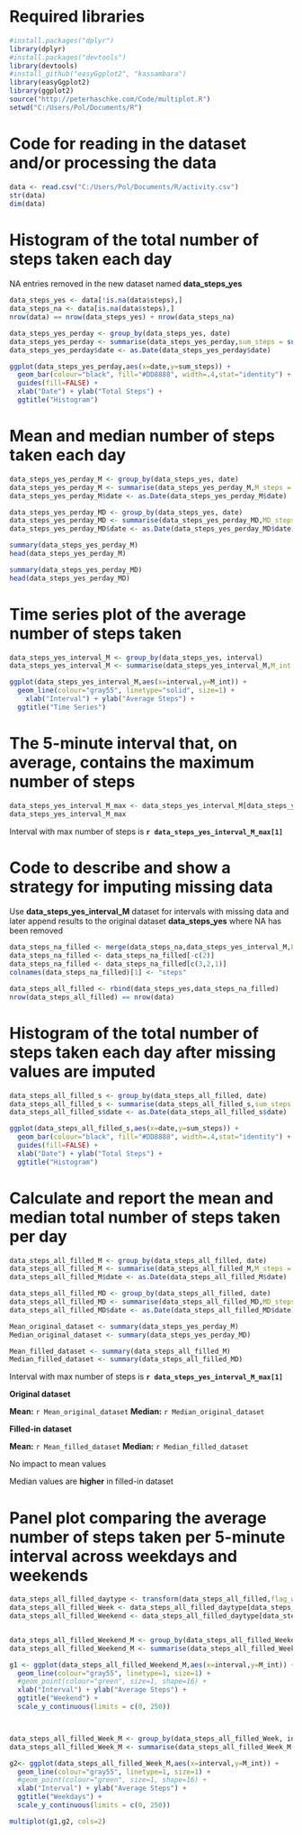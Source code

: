 # Required libraries

```r
#install.packages("dplyr")
library(dplyr)
#install.packages("devtools")
library(devtools)
#install_github("easyGgplot2", "kassambara")
library(easyGgplot2)
library(ggplot2)
source("http://peterhaschke.com/Code/multiplot.R")
setwd("C:/Users/Pol/Documents/R")
```

# Code for reading in the dataset and/or processing the data

```r
data <- read.csv("C:/Users/Pol/Documents/R/activity.csv")
str(data)
dim(data)
```


# Histogram of the total number of steps taken each day

NA entries removed in the new dataset named **data_steps_yes** 

```r
data_steps_yes <- data[!is.na(data$steps),]
data_steps_na <- data[is.na(data$steps),]
nrow(data) == nrow(data_steps_yes) + nrow(data_steps_na)

data_steps_yes_perday <- group_by(data_steps_yes, date)
data_steps_yes_perday <- summarise(data_steps_yes_perday,sum_steps = sum(steps))
data_steps_yes_perday$date <- as.Date(data_steps_yes_perday$date)

ggplot(data_steps_yes_perday,aes(x=date,y=sum_steps)) + 
  geom_bar(colour="black", fill="#DD8888", width=.4,stat="identity") +
  guides(fill=FALSE) +
  xlab("Date") + ylab("Total Steps") +
  ggtitle("Histogram")
```  
  

# Mean and median number of steps taken each day

```r
data_steps_yes_perday_M <- group_by(data_steps_yes, date)
data_steps_yes_perday_M <- summarise(data_steps_yes_perday_M,M_steps = mean(steps))
data_steps_yes_perday_M$date <- as.Date(data_steps_yes_perday_M$date)

data_steps_yes_perday_MD <- group_by(data_steps_yes, date)
data_steps_yes_perday_MD <- summarise(data_steps_yes_perday_MD,MD_steps = median(steps))
data_steps_yes_perday_MD$date <- as.Date(data_steps_yes_perday_MD$date)

summary(data_steps_yes_perday_M)
head(data_steps_yes_perday_M)

summary(data_steps_yes_perday_MD)
head(data_steps_yes_perday_MD)

```  


# Time series plot of the average number of steps taken
```r
data_steps_yes_interval_M <- group_by(data_steps_yes, interval)
data_steps_yes_interval_M <- summarise(data_steps_yes_interval_M,M_int = mean(steps))

ggplot(data_steps_yes_interval_M,aes(x=interval,y=M_int)) + 
  geom_line(colour="gray55", linetype="solid", size=1) + 
    xlab("Interval") + ylab("Average Steps") +
  ggtitle("Time Series") 
```  


# The 5-minute interval that, on average, contains the maximum number of steps

```r
data_steps_yes_interval_M_max <- data_steps_yes_interval_M[data_steps_yes_interval_M$M_int == max(data_steps_yes_interval_M$M_int),]
data_steps_yes_interval_M_max
```
Interval with max number of steps is **`r data_steps_yes_interval_M_max[1]`**



# Code to describe and show a strategy for imputing missing data

Use **data_steps_yes_interval_M** dataset for intervals with missing data and later append results to the  original dataset **data_steps_yes** where NA has been removed 

```r
data_steps_na_filled <- merge(data_steps_na,data_steps_yes_interval_M,by = "interval")
data_steps_na_filled <- data_steps_na_filled[-c(2)]
data_steps_na_filled <- data_steps_na_filled[c(3,2,1)]
colnames(data_steps_na_filled)[1] <- "steps"

data_steps_all_filled <- rbind(data_steps_yes,data_steps_na_filled)
nrow(data_steps_all_filled) == nrow(data)
```




# Histogram of the total number of steps taken each day after missing values are imputed
```r
data_steps_all_filled_s <- group_by(data_steps_all_filled, date)
data_steps_all_filled_s <- summarise(data_steps_all_filled_s,sum_steps = sum(steps))
data_steps_all_filled_s$date <- as.Date(data_steps_all_filled_s$date)

ggplot(data_steps_all_filled_s,aes(x=date,y=sum_steps)) + 
  geom_bar(colour="black", fill="#DD8888", width=.4,stat="identity") +
  guides(fill=FALSE) +
  xlab("Date") + ylab("Total Steps") +
  ggtitle("Histogram")
```



# Calculate and report the mean and median total number of steps taken per day
```r
data_steps_all_filled_M <- group_by(data_steps_all_filled, date)
data_steps_all_filled_M <- summarise(data_steps_all_filled_M,M_steps = mean(steps))
data_steps_all_filled_M$date <- as.Date(data_steps_all_filled_M$date)

data_steps_all_filled_MD <- group_by(data_steps_all_filled, date)
data_steps_all_filled_MD <- summarise(data_steps_all_filled_MD,MD_steps = median(steps))
data_steps_all_filled_MD$date <- as.Date(data_steps_all_filled_MD$date)

Mean_original_dataset <- summary(data_steps_yes_perday_M)
Median_original_dataset <- summary(data_steps_yes_perday_MD)

Mean_filled_dataset <- summary(data_steps_all_filled_M)
Median_filled_dataset <- summary(data_steps_all_filled_MD)


```

Interval with max number of steps is **`r data_steps_yes_interval_M_max[1]`**

**Original dataset**

**Mean:** `r Mean_original_dataset`
**Median:** `r Median_original_dataset`

**Filled-in dataset**

**Mean:** `r Mean_filled_dataset`
**Median:** `r Median_filled_dataset`

No impact to mean values

Median values are **higher** in filled-in dataset


# Panel plot comparing the average number of steps taken per 5-minute interval across weekdays and weekends


```r
data_steps_all_filled_daytype <- transform(data_steps_all_filled,flag_weekend = (weekdays(as.Date(date)) %in% c('Saturday','Sunday')))
data_steps_all_filled_Week <- data_steps_all_filled_daytype[data_steps_all_filled_daytype$flag_weekend==TRUE,]
data_steps_all_filled_Weekend <- data_steps_all_filled_daytype[data_steps_all_filled_daytype$flag_weekend==FALSE,]


data_steps_all_filled_Weekend_M <- group_by(data_steps_all_filled_Weekend, interval)
data_steps_all_filled_Weekend_M <- summarise(data_steps_all_filled_Weekend_M,M_int = mean(steps))

g1 <- ggplot(data_steps_all_filled_Weekend_M,aes(x=interval,y=M_int)) + 
  geom_line(colour="gray55", linetype=1, size=1) + 
  #geom_point(colour="green", size=1, shape=16) +
  xlab("Interval") + ylab("Average Steps") +
  ggtitle("Weekend") +
  scale_y_continuous(limits = c(0, 250))



data_steps_all_filled_Week_M <- group_by(data_steps_all_filled_Week, interval)
data_steps_all_filled_Week_M <- summarise(data_steps_all_filled_Week_M,M_int = mean(steps))

g2<- ggplot(data_steps_all_filled_Week_M,aes(x=interval,y=M_int)) + 
  geom_line(colour="gray55", linetype=1, size=1) + 
  #geom_point(colour="green", size=1, shape=16) +
  xlab("Interval") + ylab("Average Steps") +
  ggtitle("Weekdays") +
  scale_y_continuous(limits = c(0, 250))

multiplot(g1,g2, cols=2)
```

  
